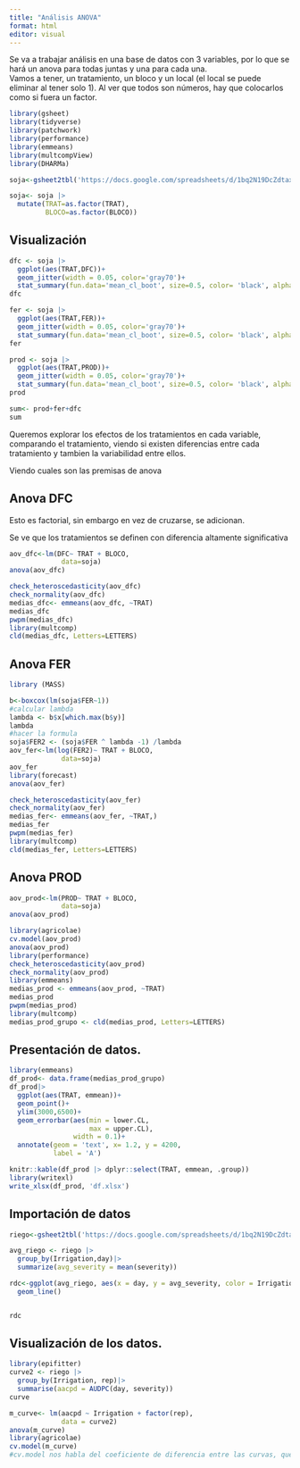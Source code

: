 ```yaml
---
title: "Análisis ANOVA"
format: html
editor: visual
---
```


Se va a trabajar análisis en una base de datos con 3 variables, por lo que se hará un anova para todas juntas y una para cada una.\
Vamos a tener, un tratamiento, un bloco y un local (el local se puede eliminar al tener solo 1). Al ver que todos son números, hay que colocarlos como si fuera un factor.

```r
library(gsheet)
library(tidyverse)
library(patchwork)
library(performance)
library(emmeans)
library(multcompView)
library(DHARMa)
```

```r
soja<-gsheet2tbl('https://docs.google.com/spreadsheets/d/1bq2N19DcZdtax2fQW9OHSGMR0X2__Z9T/edit#gid=866852711')

soja<- soja |>
  mutate(TRAT=as.factor(TRAT),
         BLOCO=as.factor(BLOCO))
```

## Visualización

```r
dfc <- soja |>
  ggplot(aes(TRAT,DFC))+
  geom_jitter(width = 0.05, color='gray70')+
  stat_summary(fun.data='mean_cl_boot', size=0.5, color= 'black', alpha=0.5)
dfc
```

```r
fer <- soja |>
  ggplot(aes(TRAT,FER))+
  geom_jitter(width = 0.05, color='gray70')+
  stat_summary(fun.data='mean_cl_boot', size=0.5, color= 'black', alpha=0.5)
fer
```

```r
prod <- soja |>
  ggplot(aes(TRAT,PROD))+
  geom_jitter(width = 0.05, color='gray70')+
  stat_summary(fun.data='mean_cl_boot', size=0.5, color= 'black', alpha=0.5)
prod
```

```r
sum<- prod+fer+dfc
sum
```

Queremos explorar los efectos de los tratamientos en cada variable, comparando el tratamiento, viendo si existen diferencias entre cada tratamiento y tambien la variabilidad entre ellos.

Viendo cuales son las premisas de anova

## Anova DFC

Esto es factorial, sin embargo en vez de cruzarse, se adicionan.

Se ve que los tratamientos se definen con diferencia altamente significativa

```r
aov_dfc<-lm(DFC~ TRAT + BLOCO,
             data=soja)
anova(aov_dfc)
```

```r
check_heteroscedasticity(aov_dfc)
check_normality(aov_dfc)
medias_dfc<- emmeans(aov_dfc, ~TRAT)
medias_dfc
pwpm(medias_dfc)
library(multcomp)
cld(medias_dfc, Letters=LETTERS)
```

## Anova FER

```r
library (MASS)

b<-boxcox(lm(soja$FER~1))
#calcular lambda
lambda <- b$x[which.max(b$y)]
lambda
#hacer la formula
soja$FER2 <- (soja$FER ^ lambda -1) /lambda
aov_fer<-lm(log(FER2)~ TRAT + BLOCO,
             data=soja)
aov_fer
library(forecast)
anova(aov_fer)
```

```r
check_heteroscedasticity(aov_fer)
check_normality(aov_fer)
medias_fer<- emmeans(aov_fer, ~TRAT,)
medias_fer
pwpm(medias_fer)
library(multcomp)
cld(medias_fer, Letters=LETTERS)
```

## Anova PROD

```r
aov_prod<-lm(PROD~ TRAT + BLOCO,
             data=soja)
anova(aov_prod)
```

```r
library(agricolae)
cv.model(aov_prod)
anova(aov_prod)
library(performance)
check_heteroscedasticity(aov_prod)
check_normality(aov_prod)
library(emmeans)
medias_prod <- emmeans(aov_prod, ~TRAT)
medias_prod
pwpm(medias_prod)
library(multcomp)
medias_prod_grupo <- cld(medias_prod, Letters=LETTERS)
```

## Presentación de datos.

```r
library(emmeans)
df_prod<- data.frame(medias_prod_grupo)
df_prod|>
  ggplot(aes(TRAT, emmean))+
  geom_point()+
  ylim(3000,6500)+
  geom_errorbar(aes(min = lower.CL,
                    max = upper.CL),
                width = 0.1)+
  annotate(geom = 'text', x= 1.2, y = 4200,
           label = 'A')

knitr::kable(df_prod |> dplyr::select(TRAT, emmean, .group))
library(writexl)
write_xlsx(df_prod, 'df.xlsx')

```

## Importación de datos

```r
riego<-gsheet2tbl('https://docs.google.com/spreadsheets/d/1bq2N19DcZdtax2fQW9OHSGMR0X2__Z9T/edit#gid=1807247585')


```

```r
avg_riego <- riego |>
  group_by(Irrigation,day)|>
  summarize(avg_severity = mean(severity))
```

```r
rdc<-ggplot(avg_riego, aes(x = day, y = avg_severity, color = Irrigation)) +
  geom_line()


rdc
```

## Visualización de los datos.

```r
library(epifitter)
curve2 <- riego |>
  group_by(Irrigation, rep)|>
  summarise(aacpd = AUDPC(day, severity))
curve

m_curve<- lm(aacpd ~ Irrigation + factor(rep),
             data = curve2)
anova(m_curve)
library(agricolae)
cv.model(m_curve)
#cv.model nos habla del coeficiente de diferencia entre las curvas, que es 1.09% lo vual es bastante bajo

```
